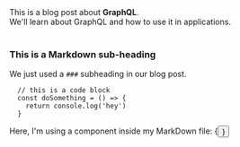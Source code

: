 
<ArticleHead title={title} date={date} description={description} thumbnailUrl={thumbnailUrl} />

<div>
  This is a blog post about <strong>GraphQL</strong>. <br />
  We'll learn about GraphQL and how to use it in applications.
</div>

<br />

### This is a Markdown sub-heading

We just used a `###` subheading in our blog post.

```
  // this is a code block
  const doSomething = () => {
    return console.log('hey')
  }
```

<div>Here, I'm using a component inside my MarkDown file: {<Button text={'Click me'} />}</div>
